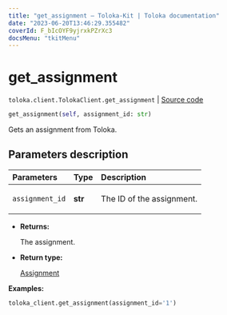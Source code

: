 ```yaml
---
title: "get_assignment — Toloka-Kit | Toloka documentation"
date: "2023-06-20T13:46:29.355482"
coverId: F_bIcOYF9yjrxkPZrXc3
docsMenu: "tkitMenu"
---
```


# get_assignment

`toloka.client.TolokaClient.get_assignment` | [Source code](https://github.com/Toloka/toloka-kit/blob/v1.2.0/src/client/__init__.py#L772)

```python
get_assignment(self, assignment_id: str)
```

Gets an assignment from Toloka.

## Parameters description

| Parameters | Type | Description |
| :----------| :----| :-----------|
`assignment_id`|**str**|<p>The ID of the assignment.</p>

* **Returns:**

  The assignment.

* **Return type:**

  [Assignment](/docs/toloka-kit/reference/toloka.client.assignment.Assignment)

**Examples:**

```python
toloka_client.get_assignment(assignment_id='1')
```